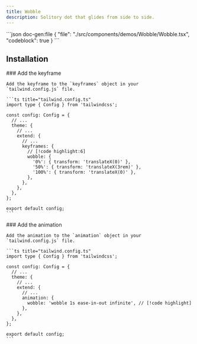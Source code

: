 ```yaml
---
title: Wobble
description: Solitory dot that glides from side to side.
---
```


<ComponentPreview name='wobble'>
```json doc-gen:file
{
  "file": "./src/components/demos/Wobble/Wobble.tsx",
  "codeblock": true
}
```
</ComponentPreview>

## Installation

<Steps>
    
  <Step>
    ### Add the keyframe
    
    Add the keyframe to the `keyframes` object in your `tailwind.config.js` file.

    ```ts title="tailwind.config.ts"
    import type { Config } from 'tailwindcss';

    const config: Config = {
      // ...
      theme: {
        // ...
        extend: {
          // ...
          keyframes: {
            // [!code highlight:6]
            wobble: {
              '0%': { transform: 'translateX(0)' },
              '50%': { transform: 'translateX(3rem)' },
              '100%': { transform: 'translateX(0)' },
            },
          },
        },
      },
    };

    export default config;
    ```

  </Step>
    
  <Step>
    ### Add the animation
    
    Add the animation to the `animation` object in your `tailwind.config.js` file.

    ```ts title="tailwind.config.ts"
    import type { Config } from 'tailwindcss';

    const config: Config = {
      // ...
      theme: {
        // ...
        extend: {
          // ...
          animation: {
            wobble: 'wobble 1s ease-in-out infinite', // [!code highlight]
          },
        },
      },
    };

    export default config;
    ```

  </Step>

</Steps>
